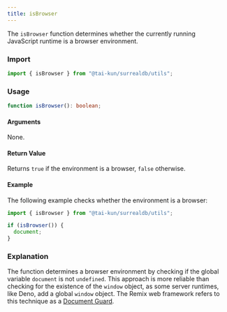 ```yaml
---
title: isBrowser
---
```


The `isBrowser` function determines whether the currently running JavaScript runtime is a browser environment.

### Import

```ts
import { isBrowser } from "@tai-kun/surrealdb/utils";
```

### Usage

```ts
function isBrowser(): boolean;
```

#### Arguments

None.

#### Return Value

Returns `true` if the environment is a browser, `false` otherwise.

#### Example

The following example checks whether the environment is a browser:

```ts
import { isBrowser } from "@tai-kun/surrealdb/utils";

if (isBrowser()) {
  document;
}
```

### Explanation

The function determines a browser environment by checking if the global variable `document` is not `undefined`. This approach is more reliable than checking for the existence of the `window` object, as some server runtimes, like Deno, add a global `window` object. The Remix web framework refers to this technique as a [Document Guard](https://remix.run/docs/en/main/guides/constraints#document-guard). 
